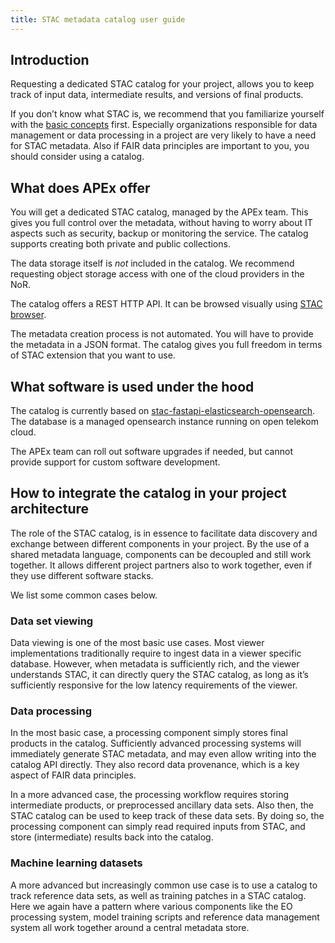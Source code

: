 ```yaml
---
title: STAC metadata catalog user guide
---
```


## Introduction

Requesting a dedicated STAC catalog for your project, allows you to keep track of input data, intermediate results, and versions of final products.

If you don't know what STAC is, we recommend that you familiarize yourself with the [basic concepts](https://stacspec.org/en) first.
Especially organizations responsible for data management or data processing in a project are very likely to have a need 
for STAC metadata. Also if FAIR data principles are important to you, you should consider using a catalog.

## What does APEx offer

You will get a dedicated STAC catalog, managed by the APEx team. This gives you full control over the metadata, without
having to worry about IT aspects such as security, backup or monitoring the service.
The catalog supports creating both private and public collections.

The data storage itself is _not_ included in the catalog. We recommend requesting object storage access with one of the
cloud providers in the NoR.

The catalog offers a REST HTTP API. It can be browsed visually using [STAC browser](https://radiantearth.github.io/stac-browser/#/?.language=en).

The metadata creation process is not automated. You will have to provide the metadata in a JSON format. The catalog gives
you full freedom in terms of STAC extension that you want to use.

## What software is used under the hood

The catalog is currently based on [stac-fastapi-elasticsearch-opensearch](https://github.com/stac-utils/stac-fastapi-elasticsearch-opensearch).
The database is a managed opensearch instance running on open telekom cloud.

The APEx team can roll out software upgrades if needed, but cannot provide support for custom software development.

## How to integrate the catalog in your project architecture

The role of the STAC catalog, is in essence to facilitate data discovery and exchange between different components in your
project. By the use of a shared metadata language, components can be decoupled and still work together. It allows different
project partners also to work together, even if they use different software stacks.

We list some common cases below. 

### Data set viewing

Data viewing is one of the most basic use cases. Most viewer implementations traditionally require to ingest data in a viewer
specific database. However, when metadata is sufficiently rich, and the viewer understands STAC, it can directly query the
STAC catalog, as long as it's sufficiently responsive for the low latency requirements of the viewer.

### Data processing

In the most basic case, a processing component simply stores final products in the catalog. Sufficiently advanced processing
systems will immediately generate STAC metadata, and may even allow writing into the catalog API directly. They also record 
data provenance, which is a key aspect of FAIR data principles.

In a more advanced case, the processing workflow requires storing intermediate products, or preprocessed ancillary data sets.
Also then, the STAC catalog can be used to keep track of these data sets. By doing so, the processing component can simply read
required inputs from STAC, and store (intermediate) results back into the catalog.

### Machine learning datasets

A more advanced but increasingly common use case is to use a catalog to track reference data sets, as well as training patches 
in a STAC catalog. Here we again have a pattern where various components like the EO processing system, model training scripts and
reference data management system all work together around a central metadata store.